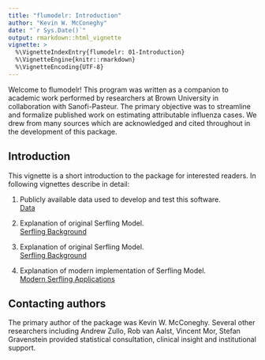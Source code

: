 ```yaml
---
title: "flumodelr: Introduction"
author: "Kevin W. McConeghy"
date: "`r Sys.Date()`"
output: rmarkdown::html_vignette
vignette: >
  %\VignetteIndexEntry{flumodelr: 01-Introduction}
  %\VignetteEngine{knitr::rmarkdown}
  %\VignetteEncoding{UTF-8}
---
```


Welcome to flumodelr! This program was written as a companion to academic work performed by researchers at Brown University in collaboration with Sanofi-Pasteur. The primary objective was to streamline and formalize published work on estimating attributable influenza cases. We drew from many sources which are acknowledged and cited throughout in the development of this package. 

## Introduction

This vignette is a short introduction to the package for interested readers. In following vignettes describe in detail:  

1) Publicly available data used to develop and test this software.  
[Data](https://kmcconeghy.github.io/flumodelr/articles/02-data.html)  

2) Explanation of original Serfling Model.  
[Serfling Background](https://kmcconeghy.github.io/flumodelr/articles/03-ratediff.html)  

3) Explanation of original Serfling Model.  
[Serfling Background](https://kmcconeghy.github.io/flumodelr/articles/04-serfling.html)  

4) Explanation of modern implementation of Serfling Model.  
[Modern Serfling Applications](https://kmcconeghy.github.io/flumodelr/articles/05-modserf.html)  

## Contacting authors  
The primary author of the package was Kevin W. McConeghy. Several other researchers including Andrew Zullo, Rob van Aalst, Vincent Mor, Stefan Gravenstein provided statistical consultation, clinical insight and institutional support.  